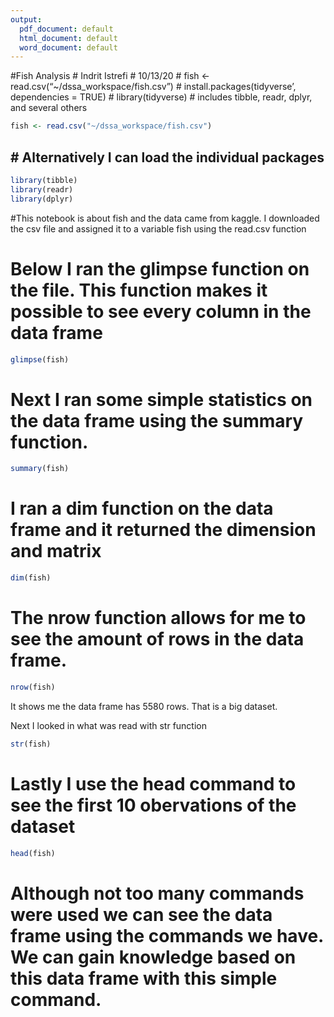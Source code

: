 ```yaml
---
output:
  pdf_document: default
  html_document: default
  word_document: default
---
```

#Fish Analysis
# Indrit Istrefi
# 10/13/20
# fish <- read.csv("~/dssa_workspace/fish.csv")
# install.packages(tidyverse', dependencies = TRUE)
# library(tidyverse) # includes tibble, readr, dplyr, and several others
```r
fish <- read.csv("~/dssa_workspace/fish.csv")
```

# Alternatively I can load the individual packages
---
```r
library(tibble)
library(readr)
library(dplyr)
```

#This notebook is about fish and the data came from kaggle. I downloaded the csv file and assigned it to a variable fish using the read.csv function


# Below I ran the glimpse function on the file. This function makes it possible to see every column in the data frame
```r
glimpse(fish)
```

# Next I ran some simple statistics on the data frame using the summary function.
```r
summary(fish)
```
# I ran a dim function on the data frame and it returned the dimension and matrix
```r
dim(fish)
```

# The nrow function allows for me to see the amount of rows in the data frame. 
```r
nrow(fish)
```
It shows me the data frame has 5580 rows. That is a big dataset. 

Next I looked in what was read with str function
```r
str(fish)
```

# Lastly I use the head command to see the first 10 obervations of the dataset
```r
head(fish)
```

# Although not too many commands were used we can see the data frame using the commands we have. We can gain knowledge based on this data frame with this simple command.


